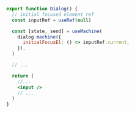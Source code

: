 ```jsx {3,7,15}
export function Dialog() {
  // initial focused element ref
  const inputRef = useRef(null)

  const [state, send] = useMachine(
    dialog.machine({
      initialFocusEl: () => inputRef.current,
    }),
  )

  // ...

  return (
    //...
    <input />
    // ...
  )
}
```
